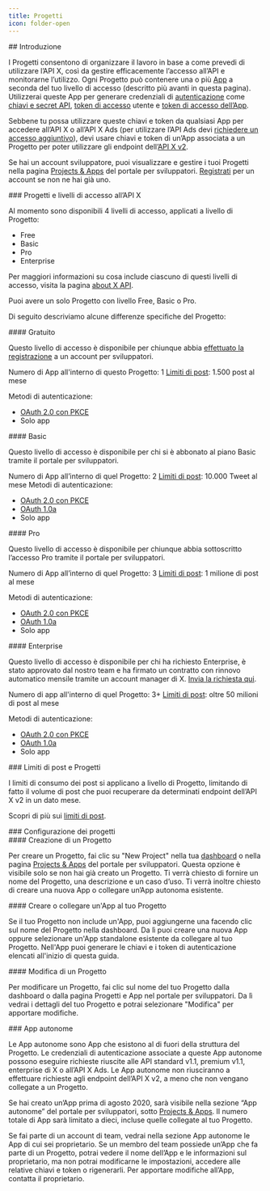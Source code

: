 ```yaml
---
title: Progetti
icon: folder-open
---
```


<div id="introduction">
  ## Introduzione
</div>

I Progetti consentono di organizzare il lavoro in base a come prevedi di utilizzare l’API X, così da gestire efficacemente l’accesso all’API e monitorarne l’utilizzo. Ogni Progetto può contenere una o più [App](/it/resources/fundamentals/developer-apps) a seconda del tuo livello di accesso (descritto più avanti in questa pagina). Utilizzerai queste App per generare credenziali di [autenticazione](/it/resources/fundamentals/authentication) come [chiavi e secret API](/it/resources/fundamentals/authentication#api-key-and-secret), [token di accesso](/it/resources/fundamentals/authentication#obtaining-access-tokens-using-3-legged-oauth-flow) utente e [token di accesso dell’App](/it/resources/fundamentals/authentication#bearer-token-also-known-as-app-only).

Sebbene tu possa utilizzare queste chiavi e token da qualsiasi App per accedere all’API X o all’API X Ads (per utilizzare l’API Ads devi [richiedere un accesso aggiuntivo](/it/x-ads-api/getting-started/step-by-step-guide)), devi usare chiavi e token di un’App associata a un Progetto per poter utilizzare gli endpoint dell’[API X v2](/it/x-api/introduction).

Se hai un account sviluppatore, puoi visualizzare e gestire i tuoi Progetti nella pagina [Projects & Apps](https://developer.x.com/en/portal/projects-and-apps) del portale per sviluppatori. [Registrati](https://developer.x.com/en/portal/petition/essential/basic-info) per un account se non ne hai già uno.

<div id="projects-and-x-api-access-levels">
  ### Progetti e livelli di accesso all’API X
</div>

Al momento sono disponibili 4 livelli di accesso, applicati a livello di Progetto:

- Free
- Basic
- Pro
- Enterprise

Per maggiori informazioni su cosa include ciascuno di questi livelli di accesso, visita la pagina [about X API](/it/x-api/getting-started/about-x-api).

Puoi avere un solo Progetto con livello Free, Basic o Pro.

Di seguito descriviamo alcune differenze specifiche del Progetto:

<div id="free">
  #### Gratuito
</div>

Questo livello di accesso è disponibile per chiunque abbia [effettuato la registrazione](https://developer.twitter.com/en/portal/petition/essential/basic-info) a un account per sviluppatori.

Numero di App all'interno di questo Progetto: 1
[Limiti di post](/it/x-api/fundamentals/post-cap): 1.500 post al mese

Metodi di autenticazione:

- [OAuth 2.0 con PKCE](/it/resources/fundamentals/authentication#oauth-2-0-authorization-code-flow-with-pkce-2)
- Solo app

<div id="basic">
  #### Basic
</div>

Questo livello di accesso è disponibile per chi si è abbonato al piano Basic tramite il portale per sviluppatori.

Numero di App all’interno di quel Progetto: 2
[Limiti di post](/it/x-api/fundamentals/post-cap): 10.000 Tweet al mese
Metodi di autenticazione:

- [OAuth 2.0 con PKCE](/it/resources/fundamentals/authentication#oauth-2-0-authorization-code-flow-with-pkce-2)
- [OAuth 1.0a](/it/resources/fundamentals/authentication#oauth-1-0a-2)
- Solo app

<div id="pro">
  #### Pro
</div>

Questo livello di accesso è disponibile per chiunque abbia sottoscritto l’accesso Pro tramite il portale per sviluppatori.

Numero di App all’interno di quel Progetto: 3
[Limiti di post](/it/x-api/fundamentals/post-cap): 1 milione di post al mese

Metodi di autenticazione:

- [OAuth 2.0 con PKCE](/it/resources/fundamentals/authentication#oauth-2-0-authorization-code-flow-with-pkce-2)
- [OAuth 1.0a](/it/resources/fundamentals/authentication#oauth-1-0a-2)
- Solo app

<div id="enterprise">
  #### Enterprise
</div>

Questo livello di accesso è disponibile per chi ha richiesto Enterprise, è stato approvato dal nostro team e ha firmato un contratto con rinnovo automatico mensile tramite un account manager di X. [Invia la richiesta qui](https://docs.google.com/forms/d/e/1FAIpQLScO3bczKWO2jFHyVZJUSEGfdyfFaqt2MvmOfl_aJp0KxMqtDA/viewform).

Numero di app all'interno di quel Progetto: 3+
[Limiti di post](/it/x-api/fundamentals/post-cap): oltre 50 milioni di post al mese

Metodi di autenticazione:

- [OAuth 2.0 con PKCE](/it/resources/fundamentals/authentication#oauth-2-0-authorization-code-flow-with-pkce-2)
- [OAuth 1.0a](/it/resources/fundamentals/authentication#oauth-1-0a-2)
- Solo app

<div id="tweet-caps-and-projects">
  ### Limiti di post e Progetti
</div>

I limiti di consumo dei post si applicano a livello di Progetto, limitando di fatto il volume di post che puoi recuperare da determinati endpoint dell’API X v2 in un dato mese.

Scopri di più sui [limiti di post](/it/x-api/fundamentals/post-cap).

<div id="configuring-projects">
  ### Configurazione dei progetti
</div>

<div id="creating-a-project">
  #### Creazione di un Progetto
</div>

Per creare un Progetto, fai clic su "New Project" nella tua [dashboard](https://developer.twitter.com/en/portal/dashboard) o nella pagina [Projects & Apps](https://developer.twitter.com/en/portal/projects-and-apps) del portale per sviluppatori. Questa opzione è visibile solo se non hai già creato un Progetto. Ti verrà chiesto di fornire un nome del Progetto, una descrizione e un caso d’uso. Ti verrà inoltre chiesto di creare una nuova App o collegare un’App autonoma esistente.

<div id="creating-or-connecting-an-app-for-your-project">
  #### Creare o collegare un'App al tuo Progetto
</div>

Se il tuo Progetto non include un'App, puoi aggiungerne una facendo clic sul nome del Progetto nella dashboard. Da lì puoi creare una nuova App oppure selezionare un'App standalone esistente da collegare al tuo Progetto. Nell'App puoi generare le chiavi e i token di autenticazione elencati all'inizio di questa guida.

<div id="editing-a-project">
  #### Modifica di un Progetto
</div>

Per modificare un Progetto, fai clic sul nome del tuo Progetto dalla dashboard o dalla pagina Progetti e App nel portale per sviluppatori. Da lì vedrai i dettagli del tuo Progetto e potrai selezionare "Modifica" per apportare modifiche.

<div id="standalone-apps">
  ### App autonome
</div>

Le App autonome sono App che esistono al di fuori della struttura del Progetto. Le credenziali di autenticazione associate a queste App autonome possono eseguire richieste riuscite alle API standard v1.1, premium v1.1, enterprise di X o all’API X Ads. Le App autonome non riusciranno a effettuare richieste agli endpoint dell’API X v2, a meno che non vengano collegate a un Progetto.

Se hai creato un’App prima di agosto 2020, sarà visibile nella sezione “App autonome” del portale per sviluppatori, sotto [Projects & Apps](https://developer.twitter.com/en/portal/projects-and-apps). Il numero totale di App sarà limitato a dieci, incluse quelle collegate al tuo Progetto.

Se fai parte di un account di team, vedrai nella sezione App autonome le App di cui sei proprietario. Se un membro del team possiede un’App che fa parte di un Progetto, potrai vedere il nome dell’App e le informazioni sul proprietario, ma non potrai modificarne le impostazioni, accedere alle relative chiavi e token o rigenerarli. Per apportare modifiche all’App, contatta il proprietario.
